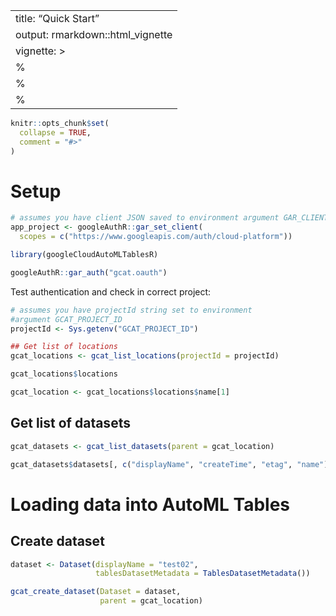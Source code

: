 ---
title: "Quick Start"
output: rmarkdown::html_vignette
vignette: >
  %\VignetteIndexEntry{my-vignette}
  %\VignetteEngine{knitr::rmarkdown}
  %\VignetteEncoding{UTF-8}
  ---
  
```r
knitr::opts_chunk$set(
  collapse = TRUE,
  comment = "#>"
)
```

# Setup 

```r
# assumes you have client JSON saved to environment argument GAR_CLIENT_JSON
app_project <- googleAuthR::gar_set_client(
  scopes = c("https://www.googleapis.com/auth/cloud-platform"))

library(googleCloudAutoMLTablesR)

googleAuthR::gar_auth("gcat.oauth")
```

Test authentication and check in correct project: 

```r
# assumes you have projectId string set to environment 
#argument GCAT_PROJECT_ID
projectId <- Sys.getenv("GCAT_PROJECT_ID")

## Get list of locations 
gcat_locations <- gcat_list_locations(projectId = projectId)

gcat_locations$locations

gcat_location <- gcat_locations$locations$name[1]
```

## Get list of datasets 
```r
gcat_datasets <- gcat_list_datasets(parent = gcat_location)

gcat_datasets$datasets[, c("displayName", "createTime", "etag", "name")]
```

# Loading data into AutoML Tables 

## Create dataset 

```r
dataset <- Dataset(displayName = "test02",
                   tablesDatasetMetadata = TablesDatasetMetadata())

gcat_create_dataset(Dataset = dataset,
                    parent = gcat_location)
```

